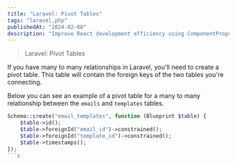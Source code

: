 ```yaml
---
title: "Laravel: Pivot Tables"
tags: "laravel,php"
publishedAt: "2024-02-08"
description: "Improve React development efficiency using ComponentPropsWithoutRef."
---
```


> Laravel: Pivot Tables

If you have many to many relationships in Laravel, you'll need to create a pivot table. This table will contain the foreign keys of the two tables you're connecting.

Below you can see an example of a pivot table for a many to many relationship between the `emails` and `templates` tables.

```php
Schema::create("email_templates", function (Blueprint $table) {
    $table->id();
    $table->foreignId("email_id")->constrained();
    $table->foreignId("template_id")->constrained();
    $table->timestamps();
});
```s